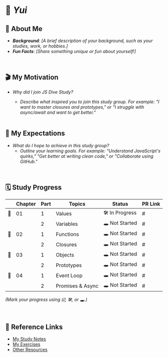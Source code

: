 # 🍮 _Yui_

## 📎 About Me

- _**Background**: [A brief description of your background, such as your studies, work, or hobbies.]_
- _**Fun Facts**: [Share something unique or fun about yourself!]_

<br />

## 🎬 My Motivation

- _Why did I join JS Dive Study?_
  - _Describe what inspired you to join this study group. For example: "I want to master closures and prototypes," or "I struggle with async/await and want to get better."_

  <br />

## 🔭 My Expectations

- _What do I hope to achieve in this study group?_
  - _Outline your learning goals. For example: "Understand JavaScript's quirks," "Get better at writing clean code," or "Collaborate using GitHub."_

<br />

## 🗓️ Study Progress

|     | **Chapter** | **Part** | **Topics**       | **Status**     | **PR Link** |
| --- | ----------- | -------- | ---------------- | -------------- | ----------- |
| 🐚  | 01          | 1        | Values           | 🛠️ In Progress | #           |
|     |             | 2        | Variables        | 🕳️ Not Started | #           |
| 🪸   | 02          | 1        | Functions        | 🕳️ Not Started | #           |
|     |             | 2        | Closures         | 🕳️ Not Started | #           |
| 🐋  | 03          | 1        | Objects          | 🕳️ Not Started | #           |
|     |             | 2        | Prototypes       | 🕳️ Not Started | #           |
| 🪼   | 04          | 1        | Event Loop       | 🕳️ Not Started | #           |
|     |             | 2        | Promises & Async | 🕳️ Not Started | #           |

_(Mark your progress using ☑️, 🛠️, or 🕳️.)_

<br />

## 🐚 Reference Links

- [My Study Notes](#)
- [My Exercises](#)
- [Other Resources](#)

<br />
